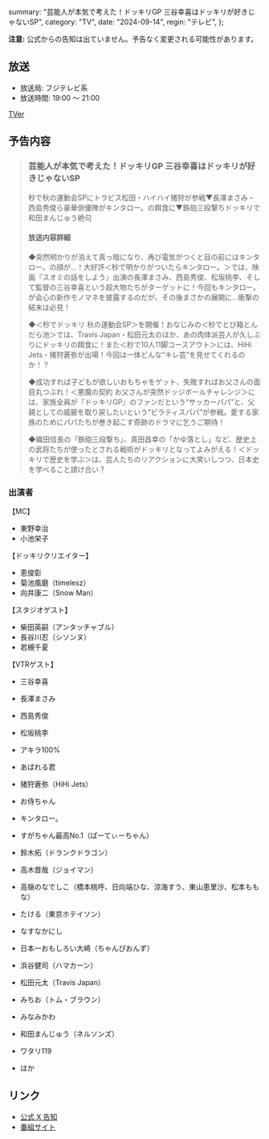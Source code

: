   summary: "芸能人が本気で考えた！ドッキリGP 三谷幸喜はドッキリが好きじゃないSP",
  category: "TV",
  date: "2024-09-14",
  regin: "テレビ",
};

**注意:** 公式からの告知は出ていません。予告なく変更される可能性があります。

## 放送

- 放送局: フジテレビ系
- 放送時間: 19:00 ～ 21:00

[TVer](https://tver.jp/series/sr8y9zb5qo)

## 予告内容

> ### 芸能人が本気で考えた！ドッキリGP 三谷幸喜はドッキリが好きじゃないSP
>
> 秒で秋の運動会SPにトラビス松田・ハイハイ猪狩が参戦▼長澤まさみ・西島秀俊ら豪華俳優陣がキンタロー。の餌食に▼鉄砲三段撃ちドッキリで和田まんじゅう絶句
>
> #### 放送内容詳細
>
> ◆突然明かりが消えて真っ暗になり、再び電気がつくと目の前にはキンタロー。の顔が…！大好評＜秒で明かりがついたらキンタロー。＞では、映画『スオミの話をしよう』出演の長澤まさみ、西島秀俊、松坂桃李、そして監督の三谷幸喜という超大物たちがターゲットに！今回もキンタロー。が会心の新作モノマネを披露するのだが、その後まさかの展開に…衝撃の結末は必見！
>
> ◆＜秒でドッキリ 秋の運動会SP＞を開催！おなじみの＜秒でとび箱とんだら池＞では、Travis Japan・松田元太のほか、あの肉体派芸人が久しぶりにドッキリの餌食に！また＜秒で10人11脚コースアウト＞には、HiHi Jets・猪狩蒼弥が出場！今回は一体どんな“キレ芸”を見せてくれるのか！？
>
> ◆成功すれば子どもが欲しいおもちゃをゲット、失敗すればお父さんの面目丸つぶれ！＜悪魔の契約 お父さんが突然ドッジボールチャレンジ＞には、家族全員が『ドッキリGP』のファンだという“サッカーパパ”と、父親としての威厳を取り戻したいという“ピラティスパパ”が参戦。愛する家族のためにパパたちが巻き起こす奇跡のドラマに乞うご期待！
>
> ◆織田信長の「鉄砲三段撃ち」、真田昌幸の「かゆ落とし」など、歴史上の武将たちが使ったとされる戦術がドッキリとなってよみがえる！＜ドッキリで歴史を学ぶ＞は、芸人たちのリアクションに大笑いしつつ、日本史を学べること請け合い？

### 出演者

【MC】

- 東野幸治
- 小池栄子

【ドッキリクリエイター】

- 恵俊彰
- 菊池風磨（timelesz）
- 向井康二（Snow Man）

【スタジオゲスト】

- 柴田英嗣（アンタッチャブル）
- 長谷川忍（シソンヌ）
- 若槻千夏

【VTRゲスト】

- 三谷幸喜
- 長澤まさみ
- 西島秀俊
- 松坂桃李

- アキラ100%
- あばれる君
- 猪狩蒼弥（HiHi Jets）
- お侍ちゃん
- キンタロー。
- すがちゃん最高No.1（ぱーてぃーちゃん）
- 鈴木拓（ドランクドラゴン）
- 高木晋哉（ジョイマン）
- 高嶺のなでしこ（橋本桃呼、日向端ひな、涼海すう、東山恵里沙、松本ももな）
- たける（東京ホテイソン）
- なすなかにし
- 日本一おもしろい大崎（ちゃんぴおんず）
- 浜谷健司（ハマカーン）
- 松田元太（Travis Japan）
- みちお（トム・ブラウン）
- みなみかわ
- 和田まんじゅう（ネルソンズ）
- ワタリ119
- ほか

## リンク

- [公式 X 告知](https://x.com/takanenofficial/status/1834789206503370865)
- [番組サイト](https://www.fujitv.co.jp/dokkirigp/)

